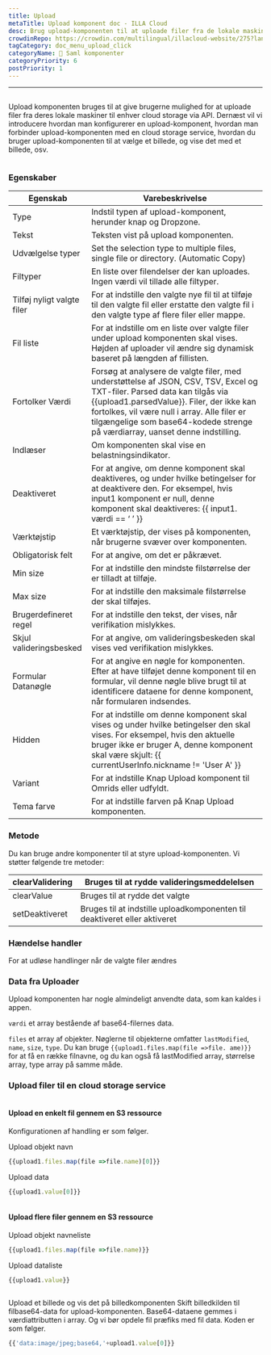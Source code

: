 ```yaml
---
title: Upload
metaTitle: Upload komponent doc - ILLA Cloud
desc: Brug upload-komponenten til at uploade filer fra de lokale maskiner til enhver cloud storage
crowdinRepo: https://crowdin.com/multilingual/illacloud-website/275?languages=da&filter=basic&value=0
tagCategory: doc_menu_upload_click
categoryName: 🧬 Saml komponenter
categoryPriority: 6
postPriority: 1
---
```


* * *

## <h2 hidden>Upload</h2>

Upload komponenten bruges til at give brugerne mulighed for at uploade filer fra deres lokale maskiner til enhver cloud storage via API. Dernæst vil vi introducere hvordan man konfigurerer en upload-komponent, hvordan man forbinder upload-komponenten med en cloud storage service, hvordan du bruger upload-komponenten til at vælge et billede, og vise det med et billede, osv.

<img src='https://cdn.illacloud.com/official-website/img/docs/upload1.png' alt="" />

### Egenskaber

| Egenskab                   | Varebeskrivelse                                                                                                                                                                                                                                                                                        |
| -------------------------- | ------------------------------------------------------------------------------------------------------------------------------------------------------------------------------------------------------------------------------------------------------------------------------------------------------ |
| Type                       | Indstil typen af upload-komponent, herunder knap og Dropzone.                                                                                                                                                                                                                                          |
| Tekst                      | Teksten vist på upload komponenten.                                                                                                                                                                                                                                                                    |
| Udvælgelse typer           | Set the selection type to multiple files, single file or directory. (Automatic Copy)                                                                                                                                                                                                                   |
| Filtyper                   | En liste over filendelser der kan uploades. Ingen værdi vil tillade alle filtyper.                                                                                                                                                                                                                     |
| Tilføj nyligt valgte filer | For at indstille den valgte nye fil til at tilføje til den valgte fil eller erstatte den valgte fil i den valgte type af flere filer eller mappe.                                                                                                                                                      |
| Fil liste                  | For at indstille om en liste over valgte filer under upload komponenten skal vises. Højden af uploader vil ændre sig dynamisk baseret på længden af fillisten.                                                                                                                                         |
| Fortolker Værdi            | Forsøg at analysere de valgte filer, med understøttelse af JSON, CSV, TSV, Excel og TXT-filer. Parsed data kan tilgås via {{upload1.parsedValue}}. Filer, der ikke kan fortolkes, vil være null i array. Alle filer er tilgængelige som base64-kodede strenge på værdiarray, uanset denne indstilling. |
| Indlæser                   | Om komponenten skal vise en belastningsindikator.                                                                                                                                                                                                                                                      |
| Deaktiveret                | For at angive, om denne komponent skal deaktiveres, og under hvilke betingelser for at deaktivere den. For eksempel, hvis input1 komponent er null, denne komponent skal deaktiveres: {{ input1. værdi == ‘ ’ }}                                                                                       |
| Værktøjstip                | Et værktøjstip, der vises på komponenten, når brugerne svæver over komponenten.                                                                                                                                                                                                                        |
| Obligatorisk felt          | For at angive, om det er påkrævet.                                                                                                                                                                                                                                                                     |
| Min size                   | For at indstille den mindste filstørrelse der er tilladt at tilføje.                                                                                                                                                                                                                                   |
| Max size                   | For at indstille den maksimale filstørrelse der skal tilføjes.                                                                                                                                                                                                                                         |
| Brugerdefineret regel      | For at indstille den tekst, der vises, når verifikation mislykkes.                                                                                                                                                                                                                                     |
| Skjul valideringsbesked    | For at angive, om valideringsbeskeden skal vises ved verifikation mislykkes.                                                                                                                                                                                                                           |
| Formular Datanøgle         | For at angive en nøgle for komponenten. Efter at have tilføjet denne komponent til en formular, vil denne nøgle blive brugt til at identificere dataene for denne komponent, når formularen indsendes.                                                                                                 |
| Hidden                     | For at indstille om denne komponent skal vises og under hvilke betingelser den skal vises. For eksempel, hvis den aktuelle bruger ikke er bruger A, denne komponent skal være skjult: {{ currentUserInfo.nickname != 'User A' }}                                                                       |
| Variant                    | For at indstille Knap Upload komponent til Omrids eller udfyldt.                                                                                                                                                                                                                                       |
| Tema farve                 | For at indstille farven på Knap Upload komponenten.                                                                                                                                                                                                                                                    |

### Metode

Du kan bruge andre komponenter til at styre upload-komponenten. Vi støtter følgende tre metoder:

| clearValidering | Bruges til at rydde valideringsmeddelelsen                                |
| --------------- | ------------------------------------------------------------------------- |
| clearValue      | Bruges til at rydde det valgte                                            |
| setDeaktiveret  | Bruges til at indstille uploadkomponenten til deaktiveret eller aktiveret |

### Hændelse handler

For at udløse handlinger når de valgte filer ændres

### Data fra Uploader

Upload komponenten har nogle almindeligt anvendte data, som kan kaldes i appen.

`værdi` et array bestående af base64-filernes data. 

`files` et array af objekter. Nøglerne til objekterne omfatter `lastModified`, `name`, `size`, `type`. Du kan bruge `{{upload1.files.map(file =>file. ame)}}` for at få en række filnavne, og du kan også få lastModified array, størrelse array, type array på samme måde. 

### Upload filer til en cloud storage service

<img src='https://cdn.illacloud.com/official-website/img/docs/upload2.gif' alt="" />

#### Upload en enkelt fil gennem en S3 ressource

Konfigurationen af handling er som følger. 

Upload objekt navn

```jsx
{{upload1.files.map(file =>file.name)[0]}}
```

Upload data

```jsx
{{upload1.value[0]}}
```

<img src='https://cdn.illacloud.com/official-website/img/docs/upload3.png' alt="" />

#### Upload flere filer gennem en S3 ressource

Upload objekt navneliste

```jsx
{{upload1.files.map(file =>file.name)}}
```

Upload dataliste

```jsx
{{upload1.value}}
```

<img src='https://cdn.illacloud.com/official-website/img/docs/upload4.png' alt="" />

Upload et billede og vis det på billedkomponenten
Skift billedkilden til filbase64-data for upload-komponenten. Base64-dataene gemmes i værdiattributten i array. Og vi bør opdele fil præfiks med fil data. Koden er som følger. 

```jsx
{{'data:image/jpeg;base64,'+upload1.value[0]}}
```

<img src='https://cdn.illacloud.com/official-website/img/docs/upload5.gif' alt="" />
